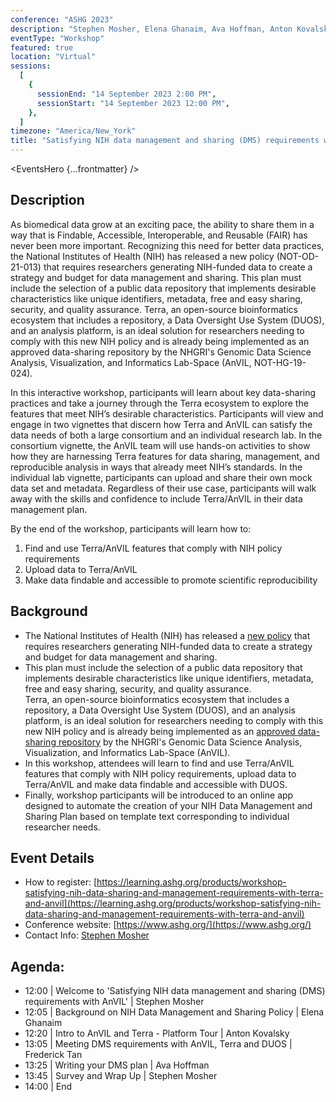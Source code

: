 ```yaml
---
conference: "ASHG 2023"
description: "Stephen Mosher, Elena Ghanaim, Ava Hoffman, Anton Kovalsky and Fred Tan will discuss the new data management and sharing (DMS) policy released by the National Institutes of Health. In this workshop, attendees will learn about key data-sharing practices and take a journey through the Terra and AnVIL ecosystem to explore the features that meet NIH’s desirable characteristics."
eventType: "Workshop"
featured: true
location: "Virtual"
sessions:
  [
    {
      sessionEnd: "14 September 2023 2:00 PM",
      sessionStart: "14 September 2023 12:00 PM",
    },
  ]
timezone: "America/New_York"
title: "Satisfying NIH data management and sharing (DMS) requirements with AnVIL"
---
```


<EventsHero {...frontmatter} />

## Description

As biomedical data grow at an exciting pace, the ability to share them in a way that is Findable, Accessible, Interoperable, and Reusable (FAIR) has never been more important. Recognizing this need for better data practices, the National Institutes of Health (NIH) has released a new policy (NOT-OD-21-013) that requires researchers generating NIH-funded data to create a strategy and budget for data management and sharing. This plan must include the selection of a public data repository that implements desirable characteristics like unique identifiers, metadata, free and easy sharing, security, and quality assurance. Terra, an open-source bioinformatics ecosystem that includes a repository, a Data Oversight Use System (DUOS), and an analysis platform, is an ideal solution for researchers needing to comply with this new NIH policy and is already being implemented as an approved data-sharing repository by the NHGRI's Genomic Data Science Analysis, Visualization, and Informatics Lab-Space (AnVIL, NOT-HG-19-024).

In this interactive workshop, participants will learn about key data-sharing practices and take a journey through the Terra ecosystem to explore the features that meet NIH’s desirable characteristics. Participants will view and engage in two vignettes that discern how Terra and AnVIL can satisfy the data needs of both a large consortium and an individual research lab. In the consortium vignette, the AnVIL team will use hands-on activities to show how they are harnessing Terra features for data sharing, management, and reproducible analysis in ways that already meet NIH’s standards. In the individual lab vignette, participants can upload and share their own mock data set and metadata. Regardless of their use case, participants will walk away with the skills and confidence to include Terra/AnVIL in their data management plan.

By the end of the workshop, participants will learn how to:

1. Find and use Terra/AnVIL features that comply with NIH policy requirements
2. Upload data to Terra/AnVIL
3. Make data findable and accessible to promote scientific reproducibility

## Background

- The National Institutes of Health (NIH) has released a [new policy](https://grants.nih.gov/grants/guide/notice-files/NOT-OD-21-013.html) that requires researchers generating NIH-funded data to create a strategy and budget for data management and sharing.
- This plan must include the selection of a public data repository that implements desirable characteristics like unique identifiers, metadata, free and easy sharing, security, and quality assurance.\
  Terra, an open-source bioinformatics ecosystem that includes a repository, a Data Oversight Use System (DUOS), and an analysis platform, is an ideal solution for researchers needing to comply with this new NIH policy and is already being implemented as an [approved data-sharing repository](https://grants.nih.gov/grants/guide/notice-files/NOT-HG-19-024.html) by the NHGRI's Genomic Data Science Analysis, Visualization, and Informatics Lab-Space (AnVIL).
- In this workshop, attendees will learn to find and use Terra/AnVIL features that comply with NIH policy requirements, upload data to Terra/AnVIL and make data findable and accessible with DUOS.
- Finally, workshop participants will be introduced to an online app designed to automate the creation of your NIH Data Management and Sharing Plan based on template text corresponding to individual researcher needs.

## Event Details

- How to register: [https://learning.ashg.org/products/workshop-satisfying-nih-data-sharing-and-management-requirements-with-terra-and-anvil](https://learning.ashg.org/products/workshop-satisfying-nih-data-sharing-and-management-requirements-with-terra-and-anvil)
- Conference website: [https://www.ashg.org/](https://www.ashg.org/)
- Contact Info: [Stephen Mosher](mailto:stephen.mosher@jhu.edu)

## Agenda:

- 12:00 | Welcome to 'Satisfying NIH data management and sharing (DMS) requirements with AnVIL' | Stephen Mosher
- 12:05 | Background on NIH Data Management and Sharing Policy | Elena Ghanaim
- 12:20 | Intro to AnVIL and Terra - Platform Tour | Anton Kovalsky
- 13:05 | Meeting DMS requirements with AnVIL, Terra and DUOS | Frederick Tan
- 13:25 | Writing your DMS plan | Ava Hoffman
- 13:45 | Survey and Wrap Up | Stephen Mosher
- 14:00 | End
